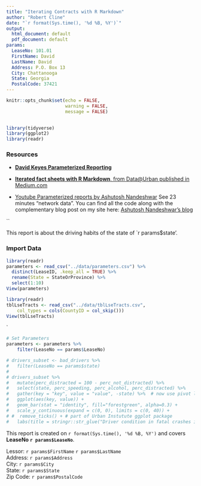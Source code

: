 ```yaml
---
title: "Iterating Contracts with R Markdown"
author: "Robert Cline"
date: "`r format(Sys.time(), '%d %B, %Y')`"
output:
  html_document: default
  pdf_document: default
params:
  LeaseNo: 101.01
  FirstName: David
  LastName: David
  Address: P.O. Box 13  
  City: Chattanooga
  State: Georgia
  PostalCode: 37421
---
```

```r
knitr::opts_chunk$set(echo = FALSE,
                      warning = FALSE,
                      message = FALSE)  

 
library(tidyverse)
library(ggplot2)
library(readr)
```


### Resources
* [**David Keyes Parameterized Reporting**](https://rfortherestofus.com/2020/10/parameterized-reporting-with-rmarkdown/)  
* [**Iterated fact sheets with R Markdown**, from Data@Urban published in Medium.com](https://medium.com/@urban_institute/iterated-fact-sheets-with-r-markdown-d685eb4eafce)  

* [Youtube Parameterized reports by Ashutosh Nandeshwar](https://www.youtube.com/watch?v=m1NLfvDWaNE&t=591s) See 23 minutes "network data".  You can find all the code along with the complementary blog post on my site here: [Ashutosh Nandeshwar's blog](http://nandeshwar.info/data-science-2/how-to-create-automated-analysis-using-r/)

``

This report is about the driving habits of the state of `r params$state'.

### Import Data
```r
library(readr)
parameters <- read_csv("../data/parameters.csv") %>% 
  distinct(LeaseID, .keep_all = TRUE) %>% 
  rename(State = StateOrProvince) %>%
  select(1:10)
View(parameters)
```



```r
library(readr)
tblLseTracts <- read_csv("../data/tblLseTracts.csv", 
    col_types = cols(CountyID = col_skip()))
View(tblLseTracts)
```

`

```r
# Set Parameters
parameters <- parameters %>%
    filter(LeaseNo == params$LeaseNo)

```


```r
# drivers_subset <- bad_drivers %>%
#   filter(LeaseNo == params$state)
# 
# drivers_subset %>%
#   mutate(perc_distracted = 100 - perc_not_distracted) %>%  
#   select(state, perc_speeding, perc_alcohol, perc_distracted) %>%
#   gather(key = "key", value = "value", -state) %>%  # now use pivot longer
#   ggplot(aes(key, value)) +
#   geom_bar(stat = "identity", fill="forestgreen", alpha=0.3) +
#   scale_y_continuous(expand = c(0, 0), limits = c(0, 40)) +  
# #  remove_ticks() + # part of Urban Instutute ggplot package
#   labs(title = stringr::str_glue("Driver condition in fatal crashes in {params$state}"))
```


This report is created on `r format(Sys.time(), '%d %B, %Y')` and covers **LeaseNo `r params$LeaseNo`**.  


Lessor:  `r params$FirstName` `r params$LastName`  
Address: `r params$Address`  
City: `r params$City`  
State: `r params$State`  
Zip Code: `r params$PostalCode`
